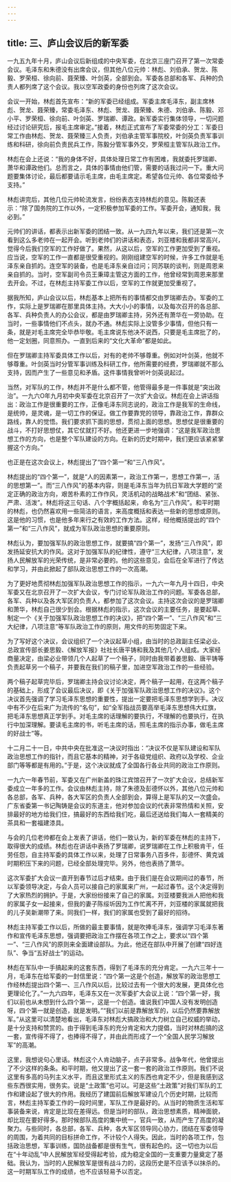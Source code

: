 ```yaml
---
---
---
```

title: 三、庐山会议后的新军委
---



一九五九年十月，庐山会议后新组成的中央军委，在北京三座门召开了第一次常委会议。毛泽东和朱德没有出席会议，但其他八位元帅：林彪、刘伯承、贺龙、陈毅、罗荣桓、徐向前、聂荣臻、叶剑英，全部到会。军委各总部和各军、兵种的负责人都列席了这个会议。我以空军政委的身份也列席了这次会议。

会议一开始，林彪首先宣布：“新的军委已经组成。军委主席毛泽东，副主席林彪、贺龙、聂荣臻，常委毛泽东、林彪、贺龙、聂荣臻、朱德、刘伯承、陈毅、邓小平、罗荣桓、徐向前、叶剑英、罗瑞卿、谭政。新军委实行集体领导，一切问题经过讨论研究后，报毛主席审定。”接着，林彪正式宣布了军委常委的分工：军委日常工作由林彪、贺龙、聂荣臻三人负责，刘伯承主管军事院校，叶剑英负责军事训练和科研，徐向前负责民兵工作，陈毅分管军事外交，罗荣桓主管军队政治工作。

林彪在会上还说：“我的身体不好，具体处理日常工作有困难，我就委托罗瑞卿、萧华和谭政他们。总而言之，具体的事情由他们管，需要的话我过问一下。重大问题要集体讨论，最后都要请示毛主席，由毛主席定。希望各位元帅、各位常委给予支持。”

林彪讲完后，其他几位元帅轮流发言，纷纷表态支持林彪的意见。陈毅还表示：“除了国务院的工作以外，一定积极参加军委的工作。军委开会，通知我，我必到。”

元帅们的讲话，都表示出新军委的团结一致。从一九四九年以来，我们还是第一次看到这么多老帅在一起开会。听到老帅们的讲话和表态，刘亚楼和我都非常高兴，觉得今后我们空军的工作好做了。果然，从这以后，空军的工作更加受到了重视。应当说，空军的工作一直都是很受重视的。刚刚组建空军的时候，许多工作就是毛泽东亲自抓的。连空军的装备，也是毛泽东亲自过问；同苏联的谈判，则是周恩来亲自抓的。当时，空军副司令员王秉璋主管这方面的工作，他曾经常到周恩来那里去开会。不过，在林彪主持军委工作以后，空军的工作就更加受重视了。

据我所知，庐山会议以后，林彪基本上把所有的事情都交由罗瑞卿去办。军委的工作，实际上是罗瑞卿在那里具体主持。大大小小的事情，以及每次召开的各总部、各军、兵种负责人的办公会议，都是由罗瑞卿主持，另外还有萧华在一旁协助。在当时，一些事情他们不点头，就办不通。林彪实际上没管多少事情，但他只有一条，就是对毛主席完全毕恭毕敬。毛主席说东他决不说西，只要是毛主席批了的，他一定划圈，同意照办。一直到后来的“文化大革命”都是如此。

但在罗瑞卿主持军委具体工作以后，对有的老帅不够尊重。例如对叶剑英，他就不够尊重。叶剑英当时分管军事训练及科研工作，他所需要的经费，罗瑞卿就不那么支持，因而产生了一些意见和矛盾。这件事情我曾听叶剑英说起过。

当然，对军队的工作，林彪并不是什么都不管，他管得最多是一件事就是“突出政治”。一九六O年九月初中央军委在北京召开了一次扩大会议。林彪在会上讲话指出：政治工作是很重要的工作，正像毛泽东同志说的，政治工作是我军的生命线，是统帅，是灵魂，是一切工作的保证。做工作要靠党的领导，靠政治工作，靠群众路线，靠人的觉悟。我们要求抓下面的思想，贯彻上面的思想。思想仗是很重要的战斗，不打好思想仗，其它仗就打不好。他还更进一步地强调：“这是我军政治思想工作的方向，也是整个军队建设的方向。在新的历史时期中，我们更应该紧紧掌握这个方向。”

也正是在这次会议上，林彪提出了“四个第一”和“三八作风”。

林彪提出的“四个第一”，就是“人的因素第一，政治工作第一，思想工作第一，活的思想第一”。而“三八作风”的基本内容，则是毛泽东当年为抗日军政大学题的“坚定正确的政治方向，艰苦朴素的工作作风，灵活机动的战略战术”和“团结、紧张、严肃、活泼”。林彪将这三句话、八个字概括起来，命名为“三八作风”。和平时期的林彪，也仍然喜欢用一些简洁的语言，来高度概括和表达一些新的思想或原则。这是他的习惯，也是他多年来行之有效的工作方法。这样，经他概括提出的“四个第一”和“三八作风”，就成为军队政治思想的重要原则。

林彪认为，要加强军队的政治思想工作，就要搞“四个第一”，发扬“三八作风”，即发扬延安抗大的作风。这对于加强军队的纪律性，遵守“三大纪律，八项注意”，发扬人民解放军的光荣传统，是非常必要的。他的这些意见，会后在全军进行了传达和学习，并由此掀起了部队政治思想工作的一次高潮。

为了更好地贯彻林彪加强军队政治思想工作的指示，一九六一年九月十四日，中央军委又在北京召开了一次扩大会议，专门讨论军队政治工作的问题。军委各总部，各军、兵种以及各大军区的负责人，都参加了这次会议。主持这次会议的是罗瑞卿和萧华，林彪自己很少到会。根据林彪的指示，这次会议的主要任务，是要起草、制定一个《关于加强军队政治思想工作的决议》，把“四个第一”、“三八作风”和“三大纪律，八项注意”等军队政治工作的原则，用文件的形势固定下来。

为了写好这个决议，会议组织了一个决议起草小组，由当时的总政副主任梁必业、总政宣传部长姜思毅、《解放军报》社社长唐平铸和我及其他几个人组成。大家经商量决定，由梁必业带领几个人起草了一个稿子，同时由我带着姜思毅、唐平铸等负责起草另一个稿子，并要我在我们的稿子里，加进空军政治工作的一些经验。

两个稿子起草完毕后，罗瑞卿主持会议讨论决定，两个稿子一起用，在这两个稿子的基础上，形成了会议最后决议，即《关于加强军队政治思想工作的决议》。这个决议首先强调了学习毛泽东思想的重要性，提出一定要把毛泽东思想学到手。决议中有不少在后来广为流传的“名句”，如“全军指战员要高举毛泽东思想伟大红旗，把毛泽东思想真正学到手。对毛主席的话理解的要执行，不理解的也要执行，在执行中加深理解。要读毛主席的书，听毛主席的话，照毛主席的指示办事，做毛主席的好战士”等。

十二月二十一日，中共中央在批准这一决议时指出：“决议不仅是军队建设和军队政治思想工作的指针，而且它基本的精神，对于各级党组织、政府以及学校、企业部门等等都是有用的。”于是，这个决议就成了全国各行各业共同的政治工作原则。

一九六一年春节前，军委又在广州新盖的珠江宾馆召开了一次扩大会议，总结新军委成立一年多的工作。会议由林彪主持，除了朱德及彭德怀以外，其他八位元帅和各总部，各军、兵种，各大军区的负责人全部到会，算得上是军队的又一次盛会。广东省委第一书记陶铸是会议的东道主，他对参加会议的代表非常热情和关照，安排最好的地方给我们住，搞最好的东西给我们吃，最后还送给我们每人一套精美的茶具和一套福建漆具。

与会的几位老帅都在会上发表了讲话，他们一致认为，新的军委在林彪的主持下，取得很大的成绩。林彪也在讲话中表扬了罗瑞卿，说罗瑞卿在工作上积极肯干，任劳任怨，自主持军委的具体工作以来，处理了日常事务八百多件，彭德怀、黄克诚时期积压下来的问题，已经全部处理完毕。另外，他也表扬了萧华。

这次军委扩大会议一直开到春节过后才结束。由于我们是在会议期间过的春节，所以军委领导决定，与会人员可以接自己的家属来广州，一起过春节。这个决定得到了大家热烈的拥护。于是，大家纷纷接来了自己的家属。刘亚楼要我派人把他和我的家属子女一起接来，但我的妻子陈绥圻因为工作忙离不开，刘亚楼的家属就把我的儿子吴新潮带了来。同我们一样，我们的家属也受到了最好的招待。

林彪主持军委工作以后，所做的最主要事情，就是吹捧毛泽东，强调学习毛泽东著作和宣传毛泽东思想，强调要把政治工作摆在各项工作之上，要求以“四个第一”、“三八作风”的原则来全面建设部队。为此，他还在部队中开展了创建“四好连队”、争当“五好战士”的运动。

林彪在军队中一手搞起来的这套东西，得到了毛泽东的充分肯定。一九六三年十一月，毛泽东在给军委的一封信里说：“四个第一这是个创造，解放军的政治思想工作经林彪提出四个第一、三八作风以后，比较过去有一个很大的发展，更具体化也更理论化了。”一九六四年，毛泽东又在一次军委扩大会议上说：“四个第一好，我们以前也从未想到什么四个第一，这是一个创造。谁说我们中国人没有发明创造呀，四个第一就是创造，就是发明。”“我们以前是靠解放军的，以后仍然要靠解放军。”从这里可以清楚地看出，毛泽东对林彪大搞政治和大力树立自己权威的举动，是十分支持和赞赏的。由于得到毛泽东的充分肯定和大力提倡，当时对林彪搞的这一套，宣传得不得了，也捧得不得了，并由此而形成了一个“全国人民学习解放军”的高潮。

这里，我想说句心里话。林彪这个人肯动脑子，点子非常多。战争年代，他曾提出了不少这样的条条。和平时期，他又提出了这一套一套的政治工作原则。我们不说这里有多高的马列主义水平，而且这里形式主义的东西也肯定不少，但是我感到这些东西很实用，很务实。说是“土政策”也可以。可是这些“土政策”对我们军队的工作和建设起了很大的作用。我经历了建国前后解放军建设几个历史时期，比较而言，林彪主持军委工作的一段时间里，军队工作是最好的。从当时的物质生活和军事装备来说，肯定是比现在差得远。但是当时的部队，政治思想素质，精神面貌，却比现在要好得多。那时候部队高度的集中统一，官兵一致，从而产生了高度的凝聚力。与些同时，各总部，各军、兵种，各大军区领导同心协力，团结在军委领导的周围，为着共同的目标拼命工作，不计较个人得失。因此，当时的各项工作，包括政治思想，军事训练，国防战备都是很有生气，很有起色的。这一切也为以后在“十年动乱”中人民解放军经受得起考验，成为稳定全国的一支重要力量奠定了基础。我认为，当时的人民解放军是很有战斗力的，这段历史是不应该予以抹杀的。这一时期军队工作的成绩，也不应该轻易予以否定。